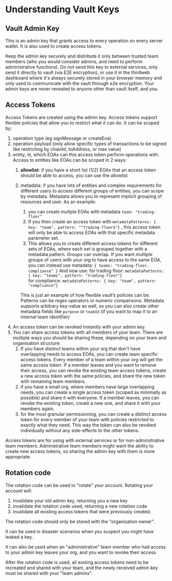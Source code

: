 
# Understanding Vault Keys

## Vault Admin Key

This is an admin key that grants access to every operation on every server wallet. It is also used to create access tokens.

Keep the admin key securely and distribute it only between trusted team members (who you would consider admins, and need to perform administrative functions). Do not send this key to external services, only send it directly to vault (via E2E encryption), or use it in the thirdweb dashboard where it's always securely stored in your browser memory and only used to communicate with the vault through e2e encryption. Your admin keys are never revealed to anyone other than vault itself, and you.

## Access Tokens

Access Tokens are created using the admin key. Access tokens support flexible policies that allow you to restrict what it can do. It can be scoped by:

1. operation type (eg signMessage or createEoa)
2. operation payload (only allow specific types of transactions to be signed like restricting by chainId, toAddress, or max value)
3. entity, ie, which EOAs can this access token perform operations with. Access to entities like EOAs can be scoped in 2 ways:
    1. **allowlist**: if you have a short list (1/2) EOAs that an access token should be able to access, you can use the allowlist
    2. metadata: if you have lots of entities and complex requirements for different users to access different groups of entities, you can scope by metadata. Metadata allows you to represent implicit grouping of resources and user. As an example:
        1. you can create multple EOAs with metadata `team: "trading-floor"`
        2. If you then create an access token with
         `metadataPatterns: { key: "team", pattern: "^trading-floor$"}` , 
        this access token will only be able to access EOAs with that specific metadata parameter set.
        3. This allows you to create different access tokens for different sets of EOAs, where each set is grouped together with a metadata pattern. Groups can overlap. If you want multiple groups of users with your org to have access to the same EOA, you can instead use metadata: `{ teams: "trading-floor, compliance" }` 
        And now use:
        for trading floor:
        `metadataPatterns: { key: "teams", pattern: "trading-floor"}`   
        for compliance:
        `metadataPatterns: { key: "team", pattern: "compliance"}` 
        
        This is just an example of how flexible vault’s policies can be. Patterns can be regex operators or numeric comparisons. Metadata supports arbitrary key-value as well, so you can also create other metadata fields like `purpose` or `teamId` (if you want to map it to an internal team identifier)
4. An access token can be revoked instantly with your admin key.
5. You can share access tokens with all members of your team. There are multiple ways you should be sharing these, depending on your team and organisation structure:
    1. If you have distinct teams within your org that don't have overlapping needs to access EOAs, you can create team specific access tokens. Every member of a team within your org will get the same access token. If a member leaves and you want to remove their access, you can revoke the existing team access tokens, create a new access token with the same policies, and share the new token with remaining team members.
    2. if you have a small org, where members have large overlapping needs, you can create a single access token (scoped as minimally as possible) and share it with everyone. If a member leaves, you can revoke the existing token, create a new one, and share it with your members again.
    3. for the most granular permissioning, you can create a distinct access token for every member of your team with policies restricted to exactly what they need. This way the token can also be revoked individually without any side-effects to the other tokens.

<Callout variant="info" title="Access Tokens vs Admin Key">
Access tokens are for using with external services or for non-adminstrative team members. Adminstrative team members might want the ability to create new access tokens, so sharing the admin key with them is more appropriate.
</Callout>

## Rotation code

The rotation code can be used to "rotate" your account. Rotating your account will:

1. invalidate your old admin key, returning you a new key
2. invalidate the rotation code used, returning a new rotation code
3. invalidate all existing access tokens that were previously created.

The rotation code should only be stored with the "organisation owner".

It can be used in disaster scenarios when you suspect you might have leaked a key.

It can also be used when an "administrative" team member who had access to your admin key leaves your org, and you want to revoke their access.

After the rotation code is used, all exsting access tokens need to be recreated and shared with your team, and the newly received admin key must be shared with your "team admins".